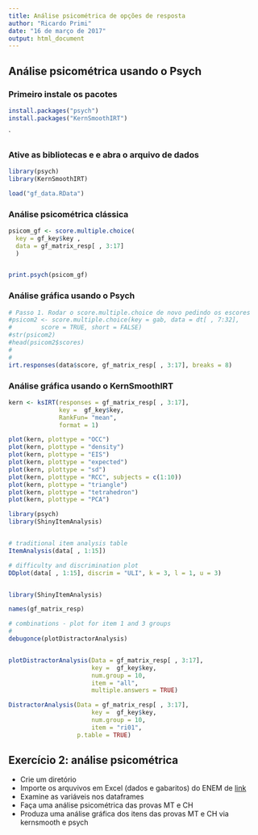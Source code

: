 ```yaml
---
title: Análise psicométrica de opções de resposta
author: "Ricardo Primi"
date: "16 de março de 2017"
output: html_document
---
```



## Análise psicométrica usando o Psych

### Primeiro instale os pacotes
```r

install.packages("psych")
install.packages("KernSmoothIRT")

```

`

### Ative as bibliotecas e e abra o arquivo de dados

```r

library(psych)
library(KernSmoothIRT)

load("gf_data.RData")
```


### Análise psicométrica clássica 
```r


psicom_gf <- score.multiple.choice(
  key = gf_key$key , 
  data = gf_matrix_resp[ , 3:17]
  )


print.psych(psicom_gf)

```

### Análise gráfica usando o Psych
```r

# Passo 1. Rodar o score.multiple.choice de novo pedindo os escores
#psicom2 <- score.multiple.choice(key = gab, data = dt[ , 7:32], 
#        score = TRUE, short = FALSE)
#str(psicom2)
#head(psicom2$scores)
#
#
irt.responses(data$score, gf_matrix_resp[ , 3:17], breaks = 8)


```


### Análise gráfica usando o KernSmoothIRT
```r

kern <- ksIRT(responses = gf_matrix_resp[ , 3:17], 
              key =  gf_key$key, 
              RankFun= "mean", 
              format = 1)

plot(kern, plottype = "OCC")
plot(kern, plottype = "density")
plot(kern, plottype = "EIS")
plot(kern, plottype = "expected") 
plot(kern, plottype = "sd") 
plot(kern, plottype = "RCC", subjects = c(1:10)) 
plot(kern, plottype = "triangle") 
plot(kern, plottype = "tetrahedron") 
plot(kern, plottype = "PCA") 


```


```r
library(psych)
library(ShinyItemAnalysis)


# traditional item analysis table
ItemAnalysis(data[ , 1:15])

# difficulty and discrimination plot
DDplot(data[ , 1:15], discrim = "ULI", k = 3, l = 1, u = 3)


library(ShinyItemAnalysis)

names(gf_matrix_resp)

# combinations - plot for item 1 and 3 groups
# 
debugonce(plotDistractorAnalysis)


plotDistractorAnalysis(Data = gf_matrix_resp[ , 3:17], 
                       key =  gf_key$key, 
                       num.group = 10, 
                       item = "all",
                       multiple.answers = TRUE)

DistractorAnalysis(Data = gf_matrix_resp[ , 3:17], 
                       key =  gf_key$key, 
                       num.group = 10, 
                       item = "ri01",
                   p.table = TRUE)


```


## Exercício 2: análise psicométrica
* Crie um diretório
* Importe os arquvivos em Excel (dados e gabaritos) do ENEM de [link](www.labape.com.br/rprimi/statR/enem2014.xlsx)
* Examine as variáveis nos dataframes
* Faça uma análise psicométrica das provas MT e CH
* Produza uma análise gráfica dos itens das provas MT e CH via kernsmooth e psych
